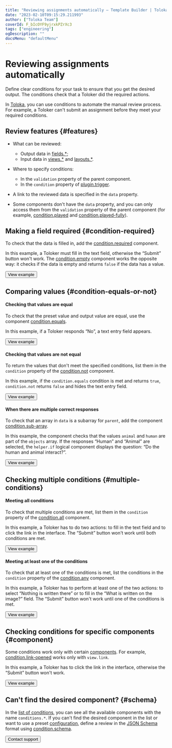 ```yaml
---
title: "Reviewing assignments automatically — Template Builder | Toloka documentation"
date: "2023-02-10T09:15:29.211993"
author: ["Toloka Team"]
coverId: F_bIcOYF9yjrxkPZrXc3
tags: ["engineering"]
ogDescription: ""
docsMenu: "defaultMenu"
---
```


# Reviewing assignments automatically

Define clear conditions for your task to ensure that you get the desired output. The conditions check that a Toloker did the required actions.

In [Toloka](https://toloka.ai/), you can use conditions to automate the manual review process. For example, a Toloker can't submit an assignment before they meet your required conditions.

## Review features {#features}

- What can be reviewed:
    - Output data in [fields.*](/docs-new/template-builder/reference/fields);
    - Input data in [views.*](/docs-new/template-builder/reference/views) and [layouts.*](/docs-new/template-builder/reference/layouts).

- Where to specify conditions:
    - In the `validation` property of the parent component.
    - In the `condition` property of [plugin.trigger](/docs-new/template-builder/reference/plugin.trigger).

- A link to the reviewed data is specified in the `data` property.
- Some components don't have the `data` property, and you can only access them from the `validation` property of the parent component (for example, [condition.played](/docs-new/template-builder/reference/condition.played) and [condition.played-fully](/docs-new/template-builder/reference/condition.played-fully)).

## Making a field required {#condition-required}

To check that the data is filled in, add the [condition.required](/docs-new/template-builder/reference/condition.required) component.

In this example, a Toloker must fill in the text field, otherwise the “Submit” button won't work. The [condition.empty](/docs-new/template-builder/reference/condition.empty) component works the opposite way: it checks if the data is empty and returns `false` if the data has a value.

<Button themeColor="light" view="default" size="l" type="link" url="https://ya.cc/t/VaKRkzm-3ttEim">View example</Button>

## Comparing values {#condition-equals-or-not}

#### Checking that values are equal

To check that the preset value and output value are equal, use the component [condition.equals](/docs-new/template-builder/reference/condition.equals).

In this example, if a Toloker responds “No”, a text entry field appears.

<Button themeColor="light" view="default" size="l" type="link" url="https://ya.cc/t/jlpDLfIe3ttEjY">View example</Button>

#### Checking that values are not equal

To return the values that don't meet the specified conditions, list them in the `condition` property of the [condition.not](/docs-new/template-builder/reference/condition.not) component.

In this example, if the `condition.equals` condition is met and returns `true`, `condition.not` returns `false` and hides the text entry field.

<Button themeColor="light" view="default" size="l" type="link" url="https://ya.cc/t/EQrcJAhh3ttEkP">View example</Button>

#### When there are multiple correct responses

To check that an array in `data` is a subarray for `parent`, add the component [condition.sub-array](/docs-new/template-builder/reference/condition.sub-array).

In this example, the component checks that the values `animal` and `human` are part of the `objects` array. If the responses “Human” and “Animal” are selected, the `helper.if` logical component displays the question: “Do the human and animal interact?”.

<Button themeColor="light" view="default" size="l" type="link" url="https://ya.cc/t/hKrpY1DO3xEBoC">View example</Button>

## Checking multiple conditions {#multiple-conditions}

#### Meeting all conditions

To check that multiple conditions are met, list them in the `condition` property of the [condition.all](/docs-new/template-builder/reference/condition.all) component.

In this example, a Toloker has to do two actions: to fill in the text field and to click the link in the interface. The “Submit” button won't work until both conditions are met.

<Button themeColor="light" view="default" size="l" type="link" url="https://ya.cc/t/UVTRP1wl3vw9ij">View example</Button>

#### Meeting at least one of the conditions

To check that at least one of the conditions is met, list the conditions in the `condition` property of the [condition.any](/docs-new/template-builder/reference/condition.any) component.

In this example, a Toloker has to perform at least one of the two actions: to select “Nothing is written there” or to fill in the “What is written on the image?” field. The “Submit” button won't work until one of the conditions is met.

<Button themeColor="light" view="default" size="l" type="link" url="https://ya.cc/t/UGnbki-73xPDHm">View example</Button>

## Checking conditions for specific components {#component}

Some conditions work only with certain [components](https://toloka.ai/en/docs/glossary#component). For example, [condition.link-opened](/docs-new/template-builder/reference/condition.link-opened) works only with `view.link`.

In this example, a Toloker has to click the link in the interface, otherwise the “Submit” button won't work.

<Button themeColor="light" view="default" size="l" type="link" url="https://ya.cc/t/DNok6Tun3ttEpZ">View example</Button>

## Can't find the desired component? {#schema}

In the [list of conditions](/docs-new/template-builder/reference/conditions), you can see all the available components with the name `conditions.*`. If you can't find the desired component in the list or want to use a preset [configuration](https://toloka.ai/en/docs/glossary#configuration), define a review in the [JSON Schema](https://json-schema.org/learn/getting-started-step-by-step.html) format using [condition.schema](/docs-new/template-builder/reference/condition.schema).

<Button themeColor="light" view="default" size="l" type="link" url="/docs-new/template-builder/support">Contact support</Button>
